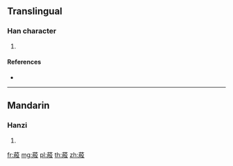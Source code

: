 {{character info/new}}
==Translingual==

===Han character===
{{Han char|rn=140|rad=艸|as=10|sn=16|four=44247|canj=THSE}}

# {{defn|Han|sort=艸10}}

====References====
* {{Han ref|kx=1048.010|dkj=31542|dj=1509.100|hdz=53266.020|uh=8491|ud=33937|bh=E3D3|bd=58323}}

----

==Mandarin==

===Hanzi===
{{cmn-hanzi|pin=[[yīn]] ([[yin1]])|wg=yin<sup>1</sup>}}

# {{defn|lang=cmn|sort=艸10}}

[[fr:蒑]]
[[mg:蒑]]
[[pl:蒑]]
[[th:蒑]]
[[zh:蒑]]